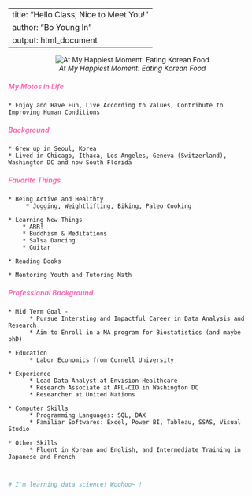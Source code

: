 
---
title: "Hello Class, Nice to Meet You!"
author: "Bo Young In"
output: html_document
---

<center>

![_At My Happiest Moment: Eating Korean Food_](Bo.jpg) 

</center>


##### <span style="color:Hotpink">__**My Motos in Life**__</span>
    * Enjoy and Have Fun, Live According to Values, Contribute to Improving Human Conditions


##### <span style="color:Hotpink">__Background__</span>
    * Grew up in Seoul, Korea
    * Lived in Chicago, Ithaca, Los Angeles, Geneva (Switzerland), Washington DC and now South Florida
    
##### <span style="color:Hotpink">__Favorite Things__</span>
    * Being Active and Healthty
         * Jogging, Weightlifting, Biking, Paleo Cooking
         
    * Learning New Things
        * ARR!
        * Buddhism & Meditations
        * Salsa Dancing
        * Guitar
        
    * Reading Books
    
    * Mentoring Youth and Tutoring Math

##### <span style="color:Hotpink">__Professional Background__</span>
    * Mid Term Goal - 
          * Pursue Intersting and Impactful Career in Data Analysis and Research 
          * Aim to Enroll in a MA program for Biostatistics (and maybe phD) 
      
    * Education 
          * Labor Economics from Cornell University
          
    * Experience
          * Lead Data Analyst at Envision Healthcare
          * Research Associate at AFL-CIO in Washington DC
          * Researcher at United Nations 
          
    * Computer Skills
          * Programming Languages: SQL, DAX
          * Familiar Softwares: Excel, Power BI, Tableau, SSAS, Visual Studio
          
    * Other Skills
          * Fluent in Korean and English, and Intermediate Training in Japanese and French
          
          
```r
# I'm learning data science! Woohoo~ !
```
